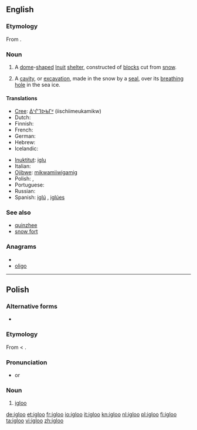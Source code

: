 ==English==
{{wikipedia|lang=en}}

===Etymology===
From {{etyl|iu}} {{term|iglu||tr=ᐃᒡᓗ}}.

===Noun===
{{en-noun}}

# A [[dome]]-[[shape]]d [[Inuit]] [[shelter]], constructed of [[block]]s cut from [[snow]].
# {{zoology}} A [[cavity]], or [[excavation]], made in the snow by a [[seal]], over its [[breathing]] [[hole]] in the sea ice.

====Translations====
{{trans-top|Inuit snow house}}
* [[Cree]]: [[ᐄᔅᒌᒣᐅᑲᒥᒄ]] (iischiimeukamikw)
* Dutch: {{t+|nl|iglo|m}}
* Finnish: {{t+|fi|iglu}}
* French: {{t+|fr|igloo|m}}
* German: {{t+|de|Iglu|n}}
* Hebrew: {{t-|he|איגלו|m|tr=íglu}}
* Icelandic: {{t|is|snjóhús|n}}
{{trans-mid}}
* [[Inuktitut]]: [[iglu]]
* Italian: {{t-|it|iglù|m}}
* [[Ojibwe]]: [[mikwamiiwigamig]]
* Polish: {{t+|pl|igloo|n}}, {{t+|pl|iglu|n}}
* Portuguese: {{t+|pt|iglu|m}}
* Russian: {{t+|ru|иглу|n|tr=íglu}}
* Spanish: [[iglú]] {{m}}, [[iglúes]] {{p}}
{{trans-bottom}}

===See also===
* [[quinzhee]]
* [[snow fort]]

===Anagrams===
* {{alphagram|giloo}}
* [[oligo#English|oligo]]

----

==Polish==

===Alternative forms===
* {{l|pl|iglu}}

===Etymology===
From {{etyl|en|pl}} {{term|igloo|lang=en}} < {{etyl|iu|pl}} {{term|iglu||tr=ᐃᒡᓗ}}.

===Pronunciation===
* {{IPA|/ˈiɡlu/|lang=pl}} or {{IPAchar|/ˈiɡlɔ/}}

===Noun===
{{infl|pl|noun|g=n}}

# [[#English|igloo]]

[[de:igloo]]
[[et:igloo]]
[[fr:igloo]]
[[io:igloo]]
[[it:igloo]]
[[kn:igloo]]
[[nl:igloo]]
[[pl:igloo]]
[[fi:igloo]]
[[ta:igloo]]
[[vi:igloo]]
[[zh:igloo]]